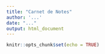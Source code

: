 ```yaml
---
title: "Carnet de Notes"
author: '...'
date: "..."
output: html_document
---
```


```r
knitr::opts_chunk$set(echo = TRUE)
```

